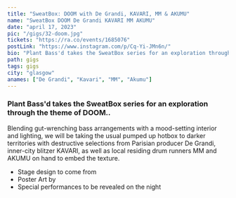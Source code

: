 ---
title: "SweatBox: DOOM with De Grandi, KAVARI, MM & AKUMU"
name: "SweatBox DOOM De Grandi KAVARI MM AKUMU"
date: "april 17, 2023"
pic: "/gigs/32-doom.jpg"
tickets: "https://ra.co/events/1685076"
postLink: "https://www.instagram.com/p/Cq-Yi-JMn6n/"
bio: "Plant Bass'd takes the SweatBox series for an exploration through the theme of DOOM.."
path: gigs
tags: gigs
city: "glasgow"
anames: ["De Grandi", "Kavari", "MM", "Akumu"]
---

### Plant Bass'd takes the SweatBox series for an exploration through the theme of DOOM..

Blending gut-wrenching bass arrangements with a mood-setting interior and lighting, we will be taking the usual pumped up hotbox to darker territories with destructive selections from Parisian producer De Grandi, inner-city blitzer KAVARI, as well as local residing drum runners MM and AKUMU on hand to embed the texture.

- Stage design to come from <HoverLink name="@kleem_01" url="www.instagram.com/kleem_01/" external />
- Poster Art by <HoverLink name="@lydia.barnes" url="https://www.instagram.com/lydia.barnes/" external />
- Special performances to be revealed on the night
